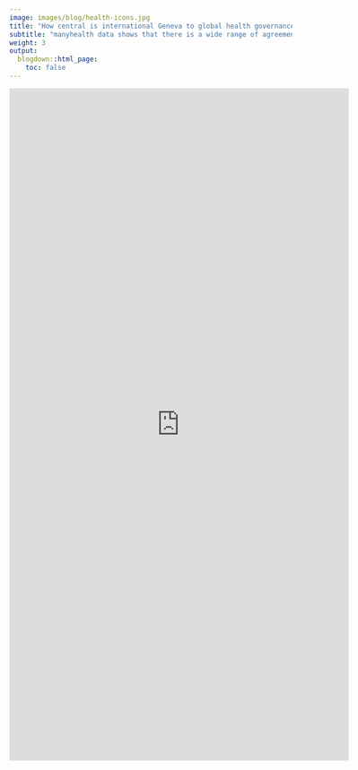 ```yaml
---
image: images/blog/health-icons.jpg
title: "How central is international Geneva to global health governance?"
subtitle: "manyhealth data shows that there is a wide range of agreements contributing to the global governance of health, from formal human rights and labour conventions to informal agreements on healthcare provisions. Yet, the majority of actors and agreements involved in global health governance are concentrated in a few cities, especially in Geneva, although these agreements have an impact across many different issues and places."
weight: 3
output:
  blogdown::html_page:
    toc: false
---
```


<iframe height="1200" width="120%" frameborder="no" src="https://globalgov.github.io/manyhealth/articles/healthdata.html"> </iframe>
